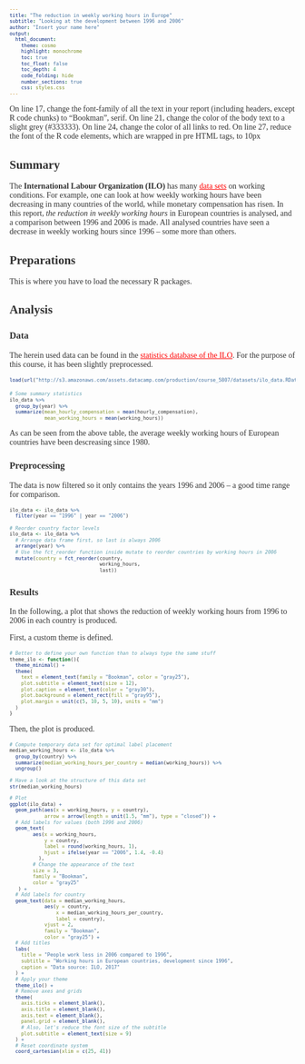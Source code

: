 ```yaml
---
title: "The reduction in weekly working hours in Europe" 
subtitle: "Looking at the development between 1996 and 2006"
author: "Insert your name here"
output: 
  html_document:
    theme: cosmo
    highlight: monochrome
    toc: true
    toc_float: false
    toc_depth: 4
    code_folding: hide
    number_sections: true
    css: styles.css
---
```


On line 17, change the font-family of all the text in your report (including headers, except R code chunks) to "Bookman", serif.
On line 21, change the color of the body text to a slight grey (#333333).
On line 24, change the color of all links to red.
On line 27, reduce the font of the R code elements, which are wrapped in pre HTML tags, to 10px


<style>
body, h1, h2, h3, h4 {
    font-family: "Bookman", serif;
}

body {
    color: #333333;
}
a, a:hover {
    color: red;
}
pre {
    font-size: 10px;
}
</style>


## Summary 

The **International Labour Organization (ILO)** has many [data sets](http://www.ilo.org/global/statistics-and-databases/lang--en/index.htm) on working conditions. For example, one can look at how weekly working hours have been decreasing in many countries of the world, while monetary compensation has risen. In this report, *the reduction in weekly working hours* in European countries is analysed, and a comparison between 1996 and 2006 is made. All analysed countries have seen a decrease in weekly working hours since 1996 – some more than others.

## Preparations 

This is where you have to load the necessary R packages.

## Analysis

### Data

The herein used data can be found in the [statistics database of the ILO](http://www.ilo.org/ilostat/faces/wcnav_defaultSelection;ILOSTATCOOKIE=ZOm2Lqrr-OIuzxNGn2_08bNe9AmHQ1kUA6FydqyZJeIudFLb2Yz5!1845546174?_afrLoop=32158017365146&_afrWindowMode=0&_afrWindowId=null#!%40%40%3F_afrWindowId%3Dnull%26_afrLoop%3D32158017365146%26_afrWindowMode%3D0%26_adf.ctrl-state%3D4cwaylvi8_4). For the purpose of this course, it has been slightly preprocessed.

```r
load(url("http://s3.amazonaws.com/assets.datacamp.com/production/course_5807/datasets/ilo_data.RData"))
```

```r
# Some summary statistics
ilo_data %>%
  group_by(year) %>%
  summarize(mean_hourly_compensation = mean(hourly_compensation),
            mean_working_hours = mean(working_hours))
```

As can be seen from the above table, the average weekly working hours of European countries have been descreasing since 1980.

### Preprocessing

The data is now filtered so it only contains the years 1996 and 2006 – a good time range for comparison. 

```r
ilo_data <- ilo_data %>%
  filter(year == "1996" | year == "2006")
  
# Reorder country factor levels
ilo_data <- ilo_data %>%
  # Arrange data frame first, so last is always 2006
  arrange(year) %>%
  # Use the fct_reorder function inside mutate to reorder countries by working hours in 2006
  mutate(country = fct_reorder(country,
                               working_hours,
                               last))
```  

### Results

In the following, a plot that shows the reduction of weekly working hours from 1996 to 2006 in each country is produced.

First, a custom theme is defined.

```r
# Better to define your own function than to always type the same stuff
theme_ilo <- function(){
  theme_minimal() +
  theme(
    text = element_text(family = "Bookman", color = "gray25"),
    plot.subtitle = element_text(size = 12),
    plot.caption = element_text(color = "gray30"),
    plot.background = element_rect(fill = "gray95"),
    plot.margin = unit(c(5, 10, 5, 10), units = "mm")
  )
}
```  

Then, the plot is produced. 

```r
# Compute temporary data set for optimal label placement
median_working_hours <- ilo_data %>%
  group_by(country) %>%
  summarize(median_working_hours_per_country = median(working_hours)) %>%
  ungroup()

# Have a look at the structure of this data set
str(median_working_hours)

# Plot
ggplot(ilo_data) +
  geom_path(aes(x = working_hours, y = country),
            arrow = arrow(length = unit(1.5, "mm"), type = "closed")) +
  # Add labels for values (both 1996 and 2006)
  geom_text(
        aes(x = working_hours,
            y = country,
            label = round(working_hours, 1),
            hjust = ifelse(year == "2006", 1.4, -0.4)
          ),
        # Change the appearance of the text
        size = 3,
        family = "Bookman",
        color = "gray25"
   ) +
  # Add labels for country
  geom_text(data = median_working_hours,
            aes(y = country,
                x = median_working_hours_per_country,
                label = country),
            vjust = 2,
            family = "Bookman",
            color = "gray25") +
  # Add titles
  labs(
    title = "People work less in 2006 compared to 1996",
    subtitle = "Working hours in European countries, development since 1996",
    caption = "Data source: ILO, 2017"
  ) +
  # Apply your theme 
  theme_ilo() +
  # Remove axes and grids
  theme(
    axis.ticks = element_blank(),
    axis.title = element_blank(),
    axis.text = element_blank(),
    panel.grid = element_blank(),
    # Also, let's reduce the font size of the subtitle
    plot.subtitle = element_text(size = 9)
  ) +
  # Reset coordinate system
  coord_cartesian(xlim = c(25, 41))
```
